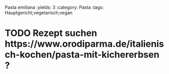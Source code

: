 Pasta emiliana
:yields: 3
:category: Pasta
:tags: Hauptgericht;vegetarisch;vegan

# TODO Rezept suchen https://www.orodiparma.de/italienisch-kochen/pasta-mit-kichererbsen ?
